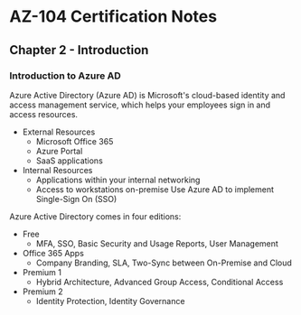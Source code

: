# AZ-104 Certification Notes
## Chapter 2 - Introduction

### Introduction to Azure AD
Azure Active Directory (Azure AD) is Microsoft's cloud-based identity and access management service, which helps your employees sign in and access resources.
* External Resources
	* Microsoft Office 365
	* Azure Portal
	* SaaS applications
* Internal Resources
	* Applications within your internal networking
	* Access to workstations on-premise
Use Azure AD to implement Single-Sign On (SSO)

Azure Active Directory comes in four editions:
* Free
	* MFA, SSO, Basic Security and Usage Reports, User Management
* Office 365 Apps
	* Company Branding, SLA, Two-Sync between On-Premise and Cloud
* Premium 1
	* Hybrid Architecture, Advanced Group Access, Conditional Access
* Premium 2
	* Identity Protection, Identity Governance